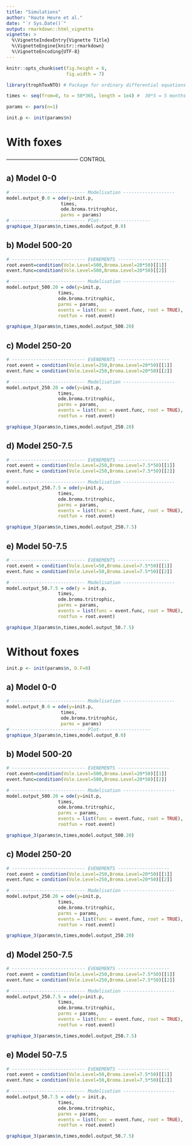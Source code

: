 ```yaml
---
title: "Simulations"
author: "Haute Heure et al."
date: "`r Sys.Date()`"
output: rmarkdown::html_vignette
vignette: >
  %\VignetteIndexEntry{Vignette Title}
  %\VignetteEngine{knitr::rmarkdown}
  %\VignetteEncoding{UTF-8}
---
```



```r
knitr::opts_chunk$set(fig.height = 6,
                      fig.width = 7)

library(trophToxNTO) # Package for ordinary differential equations
```


```r
times <- seq(from=0, to = 50*365, length = 1e4) #  30*5 = 5 months 

params <- pars(n=1)

init.p <- init(params$n)
```

# With foxes

----------------------------------------- CONTROL

## a) Model 0-0


```r
# --------------------------- Modelisation -------------------
model.output_0.0 = ode(y=init.p,
                    times,
                    ode.broma.tritrophic, 
                    parms = params)
# --------------------------- Plot-------------------
graphique_3(params$n,times,model.output_0.0)
```

## b) Model 500-20

```r
# --------------------------- EVENEMENTS -------------------
root.event=condition(Vole.Level=500,Broma.Level=20*50)[[1]]
event.func=condition(Vole.Level=500,Broma.Level=20*50)[[2]]

# --------------------------- Modelisation -------------------
model.output_500.20 = ode(y=init.p,
                   times,
                   ode.broma.tritrophic, 
                   parms = params,
                   events = list(func = event.func, root = TRUE),
                   rootfun = root.event)

graphique_3(params$n,times,model.output_500.20)
```


## c) Model 250-20

```r
# --------------------------- EVENEMENTS -------------------
root.event = condition(Vole.Level=250,Broma.Level=20*50)[[1]]
event.func = condition(Vole.Level=250,Broma.Level=20*50)[[2]]

# --------------------------- Modelisation -------------------
model.output_250.20 = ode(y=init.p,
                   times,
                   ode.broma.tritrophic, 
                   parms = params,
                   events = list(func = event.func, root = TRUE),
                   rootfun = root.event)

graphique_3(params$n,times,model.output_250.20)
```

## d) Model 250-7.5

```r
# --------------------------- EVENEMENTS -------------------
root.event = condition(Vole.Level=250,Broma.Level=7.5*50)[[1]]
event.func = condition(Vole.Level=250,Broma.Level=7.5*50)[[2]]

# --------------------------- Modelisation -------------------
model.output_250.7.5 = ode(y=init.p,
                   times,
                   ode.broma.tritrophic, 
                   parms = params,
                   events = list(func = event.func, root = TRUE),
                   rootfun = root.event)

graphique_3(params$n,times,model.output_250.7.5)
```

## e) Model 50-7.5

```r
# --------------------------- EVENEMENTS -------------------
root.event = condition(Vole.Level=50,Broma.Level=7.5*50)[[1]]
event.func = condition(Vole.Level=50,Broma.Level=7.5*50)[[2]]

# --------------------------- Modelisation -------------------
model.output_50.7.5 = ode(y = init.p,
                   times,
                   ode.broma.tritrophic, 
                   parms = params,
                   events = list(func = event.func, root = TRUE),
                   rootfun = root.event)

graphique_3(params$n,times,model.output_50.7.5)
```


# Without foxes

```r
init.p <- init(params$n, D.F=0)
```


## a) Model 0-0


```r
# --------------------------- Modelisation -------------------
model.output_0.0 = ode(y=init.p,
                    times,
                    ode.broma.tritrophic, 
                    parms = params)
# --------------------------- Plot-------------------
graphique_3(params$n,times,model.output_0.0)
```

## b) Model 500-20

```r
# --------------------------- EVENEMENTS -------------------
root.event=condition(Vole.Level=500,Broma.Level=20*50)[[1]]
event.func=condition(Vole.Level=500,Broma.Level=20*50)[[2]]

# --------------------------- Modelisation -------------------
model.output_500.20 = ode(y=init.p,
                   times,
                   ode.broma.tritrophic, 
                   parms = params,
                   events = list(func = event.func, root = TRUE),
                   rootfun = root.event)

graphique_3(params$n,times,model.output_500.20)
```


## c) Model 250-20

```r
# --------------------------- EVENEMENTS -------------------
root.event = condition(Vole.Level=250,Broma.Level=20*50)[[1]]
event.func = condition(Vole.Level=250,Broma.Level=20*50)[[2]]

# --------------------------- Modelisation -------------------
model.output_250.20 = ode(y=init.p,
                   times,
                   ode.broma.tritrophic, 
                   parms = params,
                   events = list(func = event.func, root = TRUE),
                   rootfun = root.event)

graphique_3(params$n,times,model.output_250.20)
```

## d) Model 250-7.5

```r
# --------------------------- EVENEMENTS -------------------
root.event = condition(Vole.Level=250,Broma.Level=7.5*50)[[1]]
event.func = condition(Vole.Level=250,Broma.Level=7.5*50)[[2]]

# --------------------------- Modelisation -------------------
model.output_250.7.5 = ode(y=init.p,
                   times,
                   ode.broma.tritrophic, 
                   parms = params,
                   events = list(func = event.func, root = TRUE),
                   rootfun = root.event)

graphique_3(params$n,times,model.output_250.7.5)
```

## e) Model 50-7.5

```r
# --------------------------- EVENEMENTS -------------------
root.event = condition(Vole.Level=50,Broma.Level=7.5*50)[[1]]
event.func = condition(Vole.Level=50,Broma.Level=7.5*50)[[2]]

# --------------------------- Modelisation -------------------
model.output_50.7.5 = ode(y = init.p,
                   times,
                   ode.broma.tritrophic, 
                   parms = params,
                   events = list(func = event.func, root = TRUE),
                   rootfun = root.event)

graphique_3(params$n,times,model.output_50.7.5)
```
